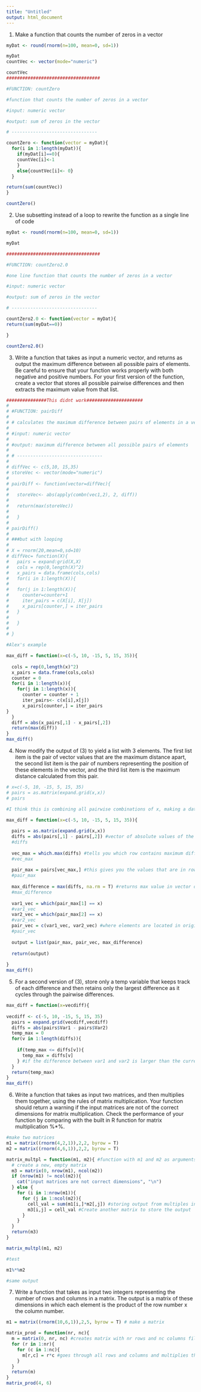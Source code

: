 ```yaml
---
title: "Untitled"
output: html_document
---
```

1. Make a function that counts the number of zeros in a vector

```r
myDat <- round(rnorm(n=100, mean=0, sd=1))

myDat
countVec <- vector(mode="numeric")

countVec
###################################

#FUNCTION: countZero

#function that counts the number of zeros in a vector

#input: numeric vector

#output: sum of zeros in the vector

# --------------------------------

countZero <- function(vector = myDat){
  for(i in 1:length(myDat)){
    if(myDat[i]==0){
    countVec[i]<-1  
    }
    else{countVec[i]<- 0}
  }

return(sum(countVec))
}

countZero()

```

2. Use subsetting instead of a loop to rewrite the function as a single line of code
```r
myDat <- round(rnorm(n=100, mean=0, sd=1))

myDat

###################################

#FUNCTION: countZero2.0

#one line function that counts the number of zeros in a vector

#input: numeric vector

#output: sum of zeros in the vector

# --------------------------------

countZero2.0 <- function(vector = myDat){
return(sum(myDat==0))

}

countZero2.0()

```

3. Write a function that takes as input a numeric vector, and returns as output the maximum difference between all possible pairs of elements. Be careful to ensure that your function works properly with both negative and positive numbers. For your first version of the function, create a vector that stores all possible pairwise differences and then extracts the maximum value from that list.
```r
###############This didnt work#####################
# 
# #FUNCTION: pairDiff
# 
# # calculates the maximum difference between pairs of elements in a vector
# 
# #input: numeric vector
# 
# #output: maximum difference between all possible pairs of elements
# 
# # --------------------------------
# 
# diffVec <- c(5,10, 15,35)
# storeVec <- vector(mode="numeric")
# 
# pairDiff <- function(vector=diffVec){
#   
#   storeVec<- abs(apply(combn(vec1,2), 2, diff))
#   
#   return(max(storeVec))
# 
#   }
# 
# pairDiff()
# 
# ###but with looping
# 
# X = rnorm(20,mean=0,sd=10)
# diffVec= function(X){
#   pairs = expand:grid(X,X)
#   cols = rep(0,length(X)^2)
#   x_pairs = data.frame(cols,cols)
#   for(i in 1:length(X)){
#     
#   for(j in 1:length(X)){
#     counter=counter+1
#     iter_pairs = c(X[i], X[j])
#     x_pairs[counter,] = iter_pairs
#   }  
#   
#   }
# 
# }

#Alex's example

max_diff = function(x=c(-5, 10, -15, 5, 15, 35)){
    
  cols = rep(0,length(x)^2)
  x_pairs = data.frame(cols,cols)
  counter = 0
  for(i in 1:length(x)){
    for(j in 1:length(x)){
      counter = counter + 1
      iter_pairs<- c(x[i],x[j])
      x_pairs[counter,] = iter_pairs
}
  }
  diff = abs(x_pairs[,1] - x_pairs[,2])
  return(max(diff))
}
max_diff()

```

4. Now modify the output of (3) to yield a list with 3 elements. The first list item is the pair of vector values that are the maximum distance apart, the second list item is the pair of numbers representing the position of these elements in the vector, and the third list item is the maximum distance calculated from this pair.
```r
# x=c(-5, 10, -15, 5, 15, 35)
# pairs = as.matrix(expand.grid(x,x))
# pairs

#I think this is combining all pairwise combinations of x, making a data frame and then coercing it into being a matrix....

max_diff = function(x=c(-5, 10, -15, 5, 15, 35)){
  
  pairs = as.matrix(expand.grid(x,x)) 
  diffs = abs(pairs[,1] - pairs[,2]) #vector of absolute values of the difference between pairwise combinations
  #diffs
  
  vec_max = which.max(diffs) #tells you which row contains maximum difference between var1 and var 2
  #vec_max
  
  pair_max = pairs[vec_max,] #this gives you the values that are in row 18
  #pair_max
  
  max_difference = max(diffs, na.rm = T) #returns max value in vector diffs
  #max_difference
  
  var1_vec = which(pair_max[1] == x)
  #var1_vec
  var2_vec = which(pair_max[2] == x)
  #var2_vec
  pair_vec = c(var1_vec, var2_vec) #where elements are located in original vector
  #pair_vec
  
  output = list(pair_max, pair_vec, max_difference)
  
  return(output)
  
}
max_diff()
```

5. For a second version of (3), store only a temp variable that keeps track of each difference and then retains only the largest difference as it cycles through the pairwise differences.
```r
max_diff = function(x=vecdiff){
  
vecdiff <- c(-5, 10, -15, 5, 15, 35)
  pairs = expand.grid(vecdiff,vecdiff)
  diffs = abs(pairs$Var1 - pairs$Var2)
  temp_max = 0
  for(v in 1:length(diffs)){
    
    if(temp_max <= diffs[v]){
      temp_max = diffs[v]
    } #if the difference between var1 and var2 is larger than the current temp_max, replace it with that value... if not do nothing
  }
  return(temp_max)
}
max_diff()
```

6. Write a function that takes as input two matrices, and then multiplies them together, using the rules of matrix multiplication. Your function should return a warning if the input matrices are not of the correct dimensions for matrix multiplication. Check the performance of your function by comparing with the built in R function for matrix multiplication %*%.

```r
#make two matrices
m1 = matrix((rnorm(4,2,1)),2,2, byrow = T)
m2 = matrix((rnorm(4,6,1)),2,2, byrow = T)

matrix_multpl = function(m1, m2){ #function with m1 and m2 as arguments
  # create a new, empty matrix 
  m3 = matrix(0, nrow(m1), ncol(m2))
  if (nrow(m1) != ncol(m2)){
    cat("input matrices are not correct dimensions", "\n")
  } else {
    for (i in 1:nrow(m1)){ 
      for (j in 1:ncol(m2)){
        cell_val = sum(m1[i,]*m2[,j]) #storing output from multiples in object
        m3[i,j] = cell_val #Create another matrix to store the output
      }
    }
  }
  return(m3)
}

matrix_multpl(m1, m2)

#test

m1%*%m2

#same output
```


7. Write a function that takes as input two integers representing the number of rows and columns in a matrix. The output is a matrix of these dimensions in which each element is the product of the row number x the column number.

```r
m1 = matrix((rnorm(10,6,1)),2,5, byrow = T) # make a matrix

matrix_prod = function(nr, nc){
  m = matrix(0, nr, nc) #creates matrix with nr rows and nc columns filled with zeros
  for (r in 1:nr){
    for (c in 1:nc){
      m[r,c] = r*c #goes through all rows and columns and multiplies the value of the row number by the column number 
    } 
  }
  return(m)
}
matrix_prod(4, 6)
```

